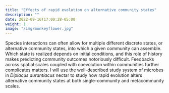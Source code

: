 ```yaml
---
title: "Effects of rapid evolution on alternative community states"
description: ""
date: 2022-09-16T17:00:28-05:00
weight: 1
image: "/img/monkeyflower.jpg"
---
```


Species interactions can often allow for multiple different discrete states, 
or alternative community states, into which a given community can assemble.
Which state is realized depends on initial conditions, and
this role of history makes predicting community outcomes notoriously difficult.
Feedbacks across spatial scales coupled with coevolution within communities
further complicates matters.
I will use the well-described study system of microbes in
*Diplacus aurantiacus* nectar to study how rapid evolution alters 
alternative community states at both single-community and metacommunity scales.


